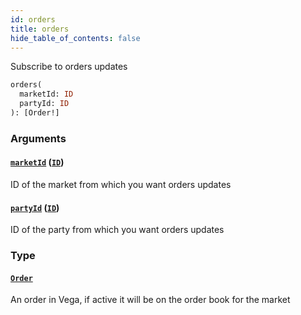 ```yaml
---
id: orders
title: orders
hide_table_of_contents: false
---
```



Subscribe to orders updates

```graphql
orders(
  marketId: ID
  partyId: ID
): [Order!]
```


### Arguments

#### [`marketId`](#) ([`ID`](/docs/testnet/graphql/scalars/id))

ID of the market from which you want orders updates


#### [`partyId`](#) ([`ID`](/docs/testnet/graphql/scalars/id))

ID of the party from which you want orders updates


### Type

#### [`Order`](/docs/testnet/graphql/objects/order)

An order in Vega, if active it will be on the order book for the market




